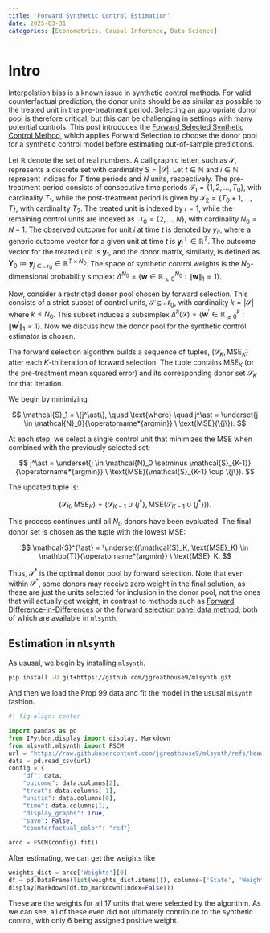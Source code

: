 ```yaml
---
title: 'Forward Synthetic Control Estimation'
date: 2025-03-31
categories: [Econometrics, Causal Inference, Data Science]
---
```

# Intro

Interpolation bias is a known issue in synthetic control methods. For valid counterfactual prediction, the donor units should be as similar as possible to the treated unit in the pre-treatment period. Selecting an appropriate donor pool is therefore critical, but this can be challenging in settings with many potential controls. This post introduces the [Forward Selected Synthetic Control Method](https://doi.org/10.1016/j.econlet.2024.111976), which applies Forward Selection to choose the donor pool for a synthetic control model before estimating out-of-sample predictions.

Let $\mathbb{R}$ denote the set of real numbers. A calligraphic letter, such as $\mathcal{S}$, represents a discrete set with cardinality $S = |\mathcal{S}|$. Let $t \in \mathbb{N}$ and $i \in \mathbb{N}$ represent indices for $T$ time periods and $N$ units, respectively. The pre-treatment period consists of consecutive time periods $\mathcal{T}_1 = \{1, 2, \dots, T_0\}$, with cardinality $T_1$, while the post-treatment period is given by $\mathcal{T}_2 = \{T_0 + 1, \dots, T\}$, with cardinality $T_2$. The treated unit is indexed by $i = 1$, while the remaining control units are indexed as $\mathcal{N}_0 = \{2, \dots, N\}$, with cardinality $N_0 = N - 1$. The observed outcome for unit $i$ at time $t$ is denoted by $y_{it}$, where a generic outcome vector for a given unit at time $t$ is $\mathbf{y}_{j}^\top \in \mathbb{R}^T$. The outcome vector for the treated unit is $\mathbf{y}_1$, and the donor matrix, similarly, is defined as $\mathbf{Y}_0 \coloneqq \mathbf{y}_{j \in \mathcal{N}_0 }\in \mathbb{R}^{T \times N_0}$. The space of synthetic control weights is the $N_0$-dimensional probability simplex: $\Delta^{N_0} = \left\{ \mathbf{w} \in \mathbb{R}_{\geq 0}^{N_0} : \|\mathbf{w}\|_1 = 1 \right\}.$

Now, consider a restricted donor pool chosen by forward selection. This consists of a strict subset of control units, $\mathcal{S} \subseteq \mathcal{N}_0$, with cardinality $k = |\mathcal{S}|$ where $k \leq N_0$. This subset induces a subsimplex $\Delta^{k}(\mathcal{S}) = \left\{ \mathbf{w}^\prime \in \mathbb{R}_{\geq 0}^{k} : \|\mathbf{w}^{\prime}\|_1 = 1 \right\}$. Now we discuss how the donor pool for the synthetic control estimator is chosen.

The forward selection algorithm builds a sequence of tuples, $(\mathcal{S}_K, \text{MSE}_K)$ after each $K$-th iteration of forward selection. The tuple contains $\text{MSE}_K$ (or the pre-treatment mean squared error) and its corresponding donor set $\mathcal{S}_K$ for that iteration.

We begin by minimizing

$$
\mathcal{S}_1 = \{j^\ast\}, \quad \text{where} \quad j^\ast = \underset{j \in \mathcal{N}_0}{\operatorname*{argmin}} \ \text{MSE}(\{j\}).
$$

At each step, we select a single control unit that minimizes the $\text{MSE}$ when combined with the previously selected set:

$$
 j^\ast = \underset{j \in \mathcal{N}_0 \setminus \mathcal{S}_{K-1}}{\operatorname*{argmin}} \ \text{MSE}(\mathcal{S}_{K-1} \cup \{j\}).
$$

The updated tuple is:

$$
(\mathcal{S}_K, \text{MSE}_K) = (\mathcal{S}_{K-1} \cup \{j^\ast\}, \text{MSE}(\mathcal{S}_{K-1} \cup \{j^\ast\})).
$$

This process continues until all $N_0$ donors have been evaluated. The final donor set is chosen as the tuple with the lowest $\text{MSE}$:

$$
\mathcal{S}^{\ast} = \underset{(\mathcal{S}_K, \text{MSE}_K) \in \mathbb{T}}{\operatorname*{argmin}} \ \text{MSE}_K.
$$

Thus, $\mathcal{S}^{\ast}$ is the optimal donor pool by forward selection. Note that even within $\mathcal{S}^{\ast}$, some donors may receive zero weight in the final solution, as these are just the units selected for inclusion in the donor pool, not the ones that will actually get weight, in contrast to methods such as [Forward Difference-in-Differences](https://doi.org/10.1287/mksc.2022.0212) or the [forward selection panel data method](https://doi.org/10.1016/j.jeconom.2021.04.009), both of which are available in ```mlsynth```.

## Estimation in ```mlsynth```

As ususal, we begin by installing ```mlsynth```.

```bash
pip install -U git+https://github.com/jgreathouse9/mlsynth.git
```

And then we load the Prop 99 data and fit the model in the ususal ```mlsynth``` fashion.

```python
#| fig-align: center

import pandas as pd
from IPython.display import display, Markdown
from mlsynth.mlsynth import FSCM
url = "https://raw.githubusercontent.com/jgreathouse9/mlsynth/refs/heads/main/basedata/smoking_data.csv"
data = pd.read_csv(url)
config = {
    "df": data,
    "outcome": data.columns[2],
    "treat": data.columns[-1],
    "unitid": data.columns[0],
    "time": data.columns[1],
    "display_graphs": True,
    "save": False,
    "counterfactual_color": "red"}

arco = FSCM(config).fit()
```

After estimating, we can get the weights like

```python
weights_dict = arco['Weights'][0]
df = pd.DataFrame(list(weights_dict.items()), columns=['State', 'Weight'])
display(Markdown(df.to_markdown(index=False)))
```
These are the weights for all 17 units that were selected by the algorithm. As we can see, all of these even did not ultimately contribute to the synthetic control, with only 6 being assigned positive weight.
